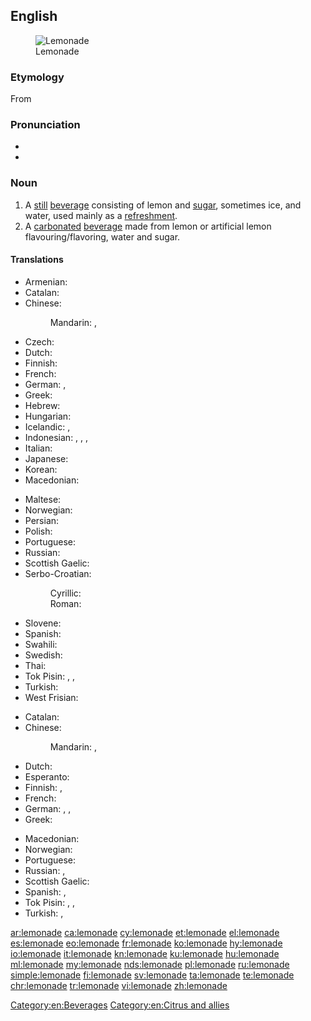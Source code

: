 ==English==
{{wikipedia}}
[[File:SimplyLemonade-ChrisMetcalf.jpg|thumb|Lemonade]]
===Etymology===
From {{etyl|fr|en}} {{term|limonade|lang=fr}}

===Pronunciation===
* {{IPA|/ˌlɛmənˈeɪd/|lang=en}}
* {{rhymes|eɪd|lang=en}}

===Noun===
{{en-noun|~}}

# A [[still]] [[beverage]] consisting of lemon and [[sugar]], sometimes ice, and water, used mainly as a [[refreshment]].
# A [[carbonated]] [[beverage]] made from lemon or artificial lemon flavouring/flavoring, water and sugar.

====Translations====
{{trans-top|still beverage}}
* Armenian: {{t|hy|լիմոնադ|tr=limonad}}
* Catalan: {{t|ca|llimonada|f}}
* Chinese:
*: Mandarin: {{t|cmn|檸檬水|sc=Hani}}, {{t+|cmn|柠檬水|tr=níngméngshuǐ|sc=Hani}}
* Czech: {{t|cs|limonáda|f}}
* Dutch: {{t+|nl|kwast|m}}
* Finnish: {{t+|fi|sitruunamehu}}
* French: {{t+|fr|citronnade|f}}
* German: {{t+|de|Limonade|f}}, {{t+|de|Zitrone|f}}
* Greek: {{t+|el|λεμονάδα|f|sc=Grek}}
* Hebrew: {{t|he|לימונדה}}
* Hungarian: {{t+|hu|limonádé}}
* Icelandic: {{t|is|límonaði|n}}, {{t|is|sítrónudrykkur|m}}
* Indonesian: {{t|id|limun}}, {{t|id|sari limau}}, {{t|id|sitrun}},
* Italian: {{t+|it|limonata|f}}
* Japanese: {{t|ja|レモネード|tr=Remonēdo|sc=Jpan}}
* Korean: {{t|ko|레모네이드|tr=Remoneideu|sc=Kore}}
* Macedonian: {{t|mk|лимонада|f|tr=limonáda}}
{{trans-mid}}
* Maltese: {{t|mt|luminata|f}}
* Norwegian: {{t|no|limonade|m}}
* Persian: {{t+|fa|لیموناد|tr=limunâd|sc=fa-Arab}}
* Polish: {{t+|pl|lemoniada|f}}
* Portuguese: {{t+|pt|limonada|f}}
* Russian: {{t+|ru|лимонад|m|tr=limonád|sc=Cyrl}}
* Scottish Gaelic: {{t|gd|deoch-liomaid|f}}
* Serbo-Croatian:
*: Cyrillic: {{t|sh|лимуна́да|f}}
*: Roman: {{t|sh|limunáda|f}}
* Slovene: {{t+|sl|limonada|f}}
* Spanish: {{t|es|limonada|f}}
* Swahili: {{t|sw|maji ya limau}}
* Swedish: {{t+|sv|lemonad}}
* Thai: {{t|th|น้ำมะนาว|tr=naammanaao }}
* Tok Pisin: {{t|tpi|moliwara}}, {{t|tpi|muliwara}}, {{t|tpi|loliwara}}
* Turkish: {{t+|tr|limonata}}
* West Frisian: {{t|fy|limonade}}
{{trans-bottom}}

{{trans-top|carbonated beverage}}
* Catalan: {{t+|ca|gasosa|f}}
* Chinese:
*: Mandarin: {{t|cmn|檸檬水|sc=Hani}}, {{t+|cmn|柠檬水|tr=níngméngshuǐ|sc=Hani}}
* Dutch: {{t+|nl|limonade|m}}
* Esperanto: {{t|eo|limonado}}
* Finnish: {{t+|fi|sitruunasooda}}, {{t+|fi|limonadi}}
* French: {{t+|fr|limonade|f}}
* German: {{t+|de|Brause|f}}, {{t+|de|Limonade|f}}, {{t+|de|Limo|f}}
* Greek: {{t+|el|λεμονάδα|f|tr=lemonáda}}
{{trans-mid}}
* Macedonian: {{t|mk|газоза|f|tr=gazóza}}
* Norwegian: {{t|no|sitronbrus|m}}
* Portuguese: {{t|pt|soda limonada|f}}
* Russian: {{t+|ru|лимонад|m|tr=limonád|sc=Cyrl}}, {{t+|ru|газировка|f|tr=gaziróvka|sc=Cyrl}}
* Scottish Gaelic: {{t|gd|deoch-liomaid|f}}
* Spanish: {{t|es|gaseosa de limón|f}}, {{t|es|limonada|f}}
* Tok Pisin: {{t|tpi|moliwara}}, {{t|tpi|muliwara}}, {{t|tpi|loliwara}}
* Turkish: {{t+|tr|gazoz}}, {{t|tr|limonlu gazoz}}
{{trans-bottom}}

[[Category:en:Beverages]]
[[Category:en:Citrus and allies]]

[[ar:lemonade]]
[[ca:lemonade]]
[[cy:lemonade]]
[[et:lemonade]]
[[el:lemonade]]
[[es:lemonade]]
[[eo:lemonade]]
[[fr:lemonade]]
[[ko:lemonade]]
[[hy:lemonade]]
[[io:lemonade]]
[[it:lemonade]]
[[kn:lemonade]]
[[ku:lemonade]]
[[hu:lemonade]]
[[ml:lemonade]]
[[my:lemonade]]
[[nds:lemonade]]
[[pl:lemonade]]
[[ru:lemonade]]
[[simple:lemonade]]
[[fi:lemonade]]
[[sv:lemonade]]
[[ta:lemonade]]
[[te:lemonade]]
[[chr:lemonade]]
[[tr:lemonade]]
[[vi:lemonade]]
[[zh:lemonade]]